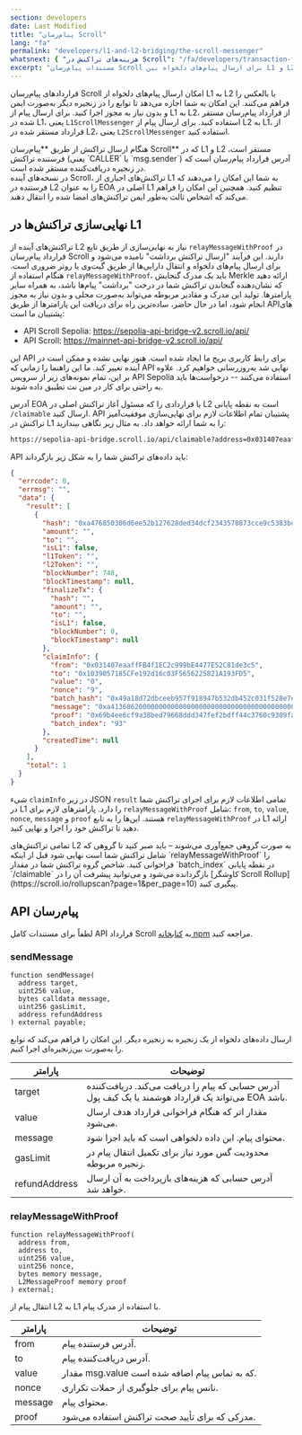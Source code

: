 ```yaml
---
section: developers
date: Last Modified
title: "پیام‌رسان Scroll"
lang: "fa"
permalink: "developers/l1-and-l2-bridging/the-scroll-messenger"
whatsnext: { "هزینه‌های تراکنش در Scroll": "/fa/developers/transaction-fees-on-scroll/" }
excerpt: "مستندات پیام‌رسان Scroll برای ارسال پیام‌های دلخواه بین L1 و L2."
---
```



قراردادهای پیام‌رسان Scroll امکان ارسال پیام‌های دلخواه از L1 به L2 یا بالعکس را فراهم می‌کنند. این امکان به شما اجازه می‌دهد تا توابع را در زنجیره دیگر به‌صورت ایمن و بدون نیاز به مجوز اجرا کنید. برای ارسال پیام از L1 به L2، از قرارداد پیام‌رسان مستقر شده در L1، یعنی `L1ScrollMessenger` استفاده کنید. برای ارسال پیام از L2 به L1، از قرارداد مستقر شده در L2، یعنی `L2ScrollMessenger` استفاده کنید.

<Aside type="caution" title="">
  هنگام ارسال تراکنش از طریق **پیام‌رسان Scroll** که در L1 و L2 مستقر است، فرستنده تراکنش (یعنی `CALLER` یا `msg.sender`) آدرس قرارداد پیام‌رسان است که در زنجیره دریافت‌کننده مستقر شده است.
  <br />
  در نسخه‌های آینده Scroll، تراکنش‌های اجباری از L1 به شما این امکان را می‌دهند که فرستنده در L2 را به عنوان EOA اصلی در L1 تنظیم کنید. همچنین این امکان را فراهم می‌کند که اشخاص ثالث به‌طور ایمن تراکنش‌های امضا شده را انتقال دهند.
</Aside>

## نهایی‌سازی تراکنش‌ها در L1

تراکنش‌های آینده از L2 نیاز به نهایی‌سازی از طریق تابع `relayMessageWithProof` در قرارداد پیام‌رسان Scroll دارند. این فرآیند "ارسال تراکنش برداشت" نامیده می‌شود و برای ارسال پیام‌های دلخواه و انتقال دارایی‌ها از طریق گیت‌وی یا روتر ضروری است. هنگام استفاده از `relayMessageWithProof`، باید یک مدرک گنجایش Merkle ارائه دهید که نشان‌دهنده گنجاندن تراکنش شما در درخت "برداشت" پیام‌ها باشد، به همراه سایر پارامترها. تولید این مدرک و مقادیر مربوطه می‌تواند به‌صورت محلی و بدون نیاز به مجوز انجام شود، اما در حال حاضر، ساده‌ترین راه برای دریافت این پارامترها از طریق APIهای پشتیبان ما است:

- API Scroll Sepolia: https://sepolia-api-bridge-v2.scroll.io/api/
- API Scroll: https://mainnet-api-bridge-v2.scroll.io/api/

<Aside type="danger" title="API آزمایشی">
  این API برای رابط کاربری بریج ما ایجاد شده است. هنوز نهایی نشده و ممکن است در آینده تغییر کند. ما این راهنما را زمانی که API نهایی شد به‌روزرسانی خواهیم کرد. علاوه بر این، تمام نمونه‌های زیر از سرویس API Sepolia استفاده می‌کنند -- درخواست‌ها باید به راحتی برای کار در مین نت تطبیق داده شوند.
</Aside>

آدرس EOA یا قراردادی را که مسئول آغاز تراکنش اصلی در L2 است به نقطه پایانی `/claimable` ارسال کنید. API پشتیبان تمام اطلاعات لازم برای نهایی‌سازی موفقیت‌آمیز تراکنش در L1 را به شما ارائه خواهد داد. به مثال زیر نگاهی بیندازید:

```bash
https://sepolia-api-bridge.scroll.io/api/claimable?address=0x031407eaaffFB4f1EC2c999bE4477E52C81de3c5&page_size=10&page=1
```

API باید داده‌های تراکنش شما را به شکل زیر بازگرداند:

```json
{
  "errcode": 0,
  "errmsg": "",
  "data": {
    "result": [
      {
        "hash": "0xa476850306d6ee52b127628ded34dcf2343570873cce9c5383bd497db48d4f9b",
        "amount": "",
        "to": "",
        "isL1": false,
        "l1Token": "",
        "l2Token": "",
        "blockNumber": 748,
        "blockTimestamp": null,
        "finalizeTx": {
          "hash": "",
          "amount": "",
          "to": "",
          "isL1": false,
          "blockNumber": 0,
          "blockTimestamp": null
        },
        "claimInfo": {
          "from": "0x031407eaaffFB4f1EC2c999bE4477E52C81de3c5",
          "to": "0x1039057185CFe192d16c03F5656225821A193FD5",
          "value": "0",
          "nonce": "9",
          "batch_hash": "0x49a18d72dbceeb957f918947b532db452c031f528e7e6bf329007066638c5e50",
          "message": "0xa413686200000000000000000000000000000000000000000000000000000000000000200000000000000000000000000000000000000000000000000000000000000005686f6c6973000000000000000000000000000000000000000000000000000000",
          "proof": "0x69b4ee6cf9a38bed79668ddd347fef2bdff44c3760c9309fa41decfd60202d22ad3228b676f7d3cd4284a5443f17f1962b36e491b30a40b2405849e597ba5fb5b4c11951957c6f8f642c4af61cd6b24640fec6dc7fc607ee8206a99e92410d3079f53171df5c0661d2afe86c4d97b6f34278daf6a0ea9baff5b4fc979d5629a5",
          "batch_index": "93"
        },
        "createdTime": null
      }
    ],
    "total": 1
  }
}
```

شیء `claimInfo` در زیر JSON `result` تمامی اطلاعات لازم برای اجرای تراکنش شما در L1 را دارد. پارامترهای لازم برای `relayMessageWithProof` شامل: `from`, `to`, `value`, `nonce`, `message` و `proof` هستند. این‌ها را به تابع `relayMessageWithProof` در L1 ارائه دهید تا تراکنش خود را اجرا و نهایی کنید.

<Aside type="tip" title="">
  تمامی تراکنش‌های L2 به صورت گروهی جمع‌آوری می‌شوند – باید صبر کنید تا گروهی که شامل تراکنش شما است نهایی شود قبل از اینکه `relayMessageWithProof` را فراخوانی کنید. شاخص گروه تراکنش شما در مقدار `batch_index` در نقطه پایانی `/claimable` بازگردانده می‌شود و می‌توانید پیشرفت آن را در [کاوشگر Scroll Rollup](https://scroll.io/rollupscan?page=1&per_page=10) پیگیری کنید.
</Aside>

## API پیام‌رسان

لطفاً برای مستندات کامل API قرارداد Scroll به [کتابخانه npm](https://www.npmjs.com/package/@scroll-tech/contracts?activeTab=code) مراجعه کنید.

### sendMessage

```solidity
function sendMessage(
  address target,
  uint256 value,
  bytes calldata message,
  uint256 gasLimit,
  address refundAddress
) external payable;
```

ارسال داده‌های دلخواه از یک زنجیره به زنجیره دیگر. این امکان را فراهم می‌کند که توابع را به‌صورت بین‌زنجیره‌ای اجرا کنیم.

| پارامتر      | توضیحات                                                                                                                   |
| ------------ | ------------------------------------------------------------------------------------------------------------------------- |
| target       | آدرس حسابی که پیام را دریافت می‌کند. دریافت‌کننده می‌تواند یک قرارداد هوشمند یا یک کیف پول EOA باشد.                 |
| value        | مقدار اتر که هنگام فراخوانی قرارداد هدف ارسال می‌شود.                                                                     |
| message      | محتوای پیام. این داده دلخواهی است که باید اجرا شود.                                                                       |
| gasLimit     | محدودیت گس مورد نیاز برای تکمیل انتقال پیام در زنجیره مربوطه.                                                            |
| refundAddress| آدرس حسابی که هزینه‌های بازپرداخت به آن ارسال خواهد شد.                                                                    |

### relayMessageWithProof

```solidity
function relayMessageWithProof(
  address from,
  address to,
  uint256 value,
  uint256 nonce,
  bytes memory message,
  L2MessageProof memory proof
) external;
```

انتقال پیام از L2 به L1 با استفاده از مدرک پیام.

| پارامتر | توضیحات                                                   |
| ------- | --------------------------------------------------------- |
| from    | آدرس فرستنده پیام.                                        |
| to      | آدرس دریافت‌کننده پیام.                                   |
| value   | مقدار msg.value که به تماس پیام اضافه شده است.            |
| nonce   | نانس پیام برای جلوگیری از حملات تکراری.                   |
| message | محتوای پیام.                                              |
| proof   | مدرکی که برای تأیید صحت تراکنش استفاده می‌شود.             |
